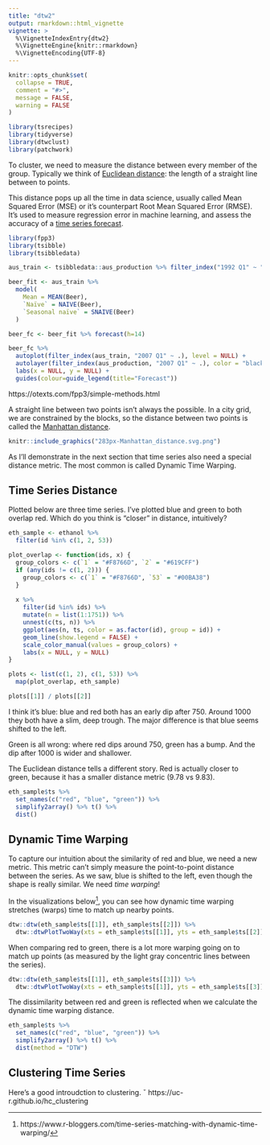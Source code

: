 ```yaml
---
title: "dtw2"
output: rmarkdown::html_vignette
vignette: >
  %\VignetteIndexEntry{dtw2}
  %\VignetteEngine{knitr::rmarkdown}
  %\VignetteEncoding{UTF-8}
---
```


```r
knitr::opts_chunk$set(
  collapse = TRUE,
  comment = "#>",
  message = FALSE,
  warning = FALSE
)
```

```r
library(tsrecipes)
library(tidyverse)
library(dtwclust)
library(patchwork)
```

To cluster, we need to measure the distance between every member of the group.
Typically we think of [Euclidean distance](https://en.wikipedia.org/wiki/Euclidean_distance#:~:text=In%20mathematics%2C%20the%20Euclidean%20distance,metric%20as%20the%20Pythagorean%20metric.):
the length of a straight line between to points.

This distance pops up all the time in data science,
usually called Mean Squared Error (MSE) or 
it's counterpart Root Mean Squared Error (RMSE). 
It's used to measure regression error in machine learning,
and assess the accuracy of a [time series forecast](https://otexts.com/fpp3/accuracy.html).

```r
library(fpp3)
library(tsibble)
library(tsibbledata)

aus_train <- tsibbledata::aus_production %>% filter_index("1992 Q1" ~ "2006 Q4")

beer_fit <- aus_train %>%
  model(
    Mean = MEAN(Beer),
    `Naïve` = NAIVE(Beer),
    `Seasonal naïve` = SNAIVE(Beer)
  )

beer_fc <- beer_fit %>% forecast(h=14)

beer_fc %>%
  autoplot(filter_index(aus_train, "2007 Q1" ~ .), level = NULL) +
  autolayer(filter_index(aus_production, "2007 Q1" ~ .), color = "black") +
  labs(x = NULL, y = NULL) +
  guides(colour=guide_legend(title="Forecast"))
```

https://otexts.com/fpp3/simple-methods.html


A straight line between two points isn't always the possible. 
In a city grid, we are constrained by the blocks, so the distance
between two points is called the [Manhattan distance](https://en.wikipedia.org/wiki/Taxicab_geometry).

```r
knitr::include_graphics("283px-Manhattan_distance.svg.png")
```

As I'll demonstrate in the next section that time series also
need a special distance metric. The most common is called Dynamic Time Warping.

## Time Series Distance

Plotted below are three time series. I've plotted blue and green to both
overlap red. Which do you think is "closer" in distance, intuitively?

```r
eth_sample <- ethanol %>%
  filter(id %in% c(1, 2, 53))

plot_overlap <- function(ids, x) {
  group_colors <- c(`1` = "#F8766D", `2` = "#619CFF")
  if (any(ids != c(1, 2))) {
    group_colors <- c(`1` = "#F8766D", `53` = "#00BA38")
  }
  
  x %>%
    filter(id %in% ids) %>%
    mutate(n = list(1:1751)) %>%
    unnest(c(ts, n)) %>%
    ggplot(aes(n, ts, color = as.factor(id), group = id)) +
    geom_line(show.legend = FALSE) +
    scale_color_manual(values = group_colors) +
    labs(x = NULL, y = NULL)
}

plots <- list(c(1, 2), c(1, 53)) %>%
  map(plot_overlap, eth_sample)

plots[[1]] / plots[[2]]
```

I think it's blue: blue and red both has an early dip after 750. 
Around 1000 they both have a slim, deep trough. The major difference is that
blue seems shifted to the left.

Green is all wrong: where red dips around 750, green has a bump. 
And the dip after 1000 is wider and shallower. 

The Euclidean distance tells a different story. 
Red is actually closer to green, because it has a smaller distance metric 
(9.78 vs 9.83).

```r
eth_sample$ts %>% 
  set_names(c("red", "blue", "green")) %>%
  simplify2array() %>% t() %>%
  dist()
```

## Dynamic Time Warping

To capture our intuition about the similarity of red and blue,
we need a new metric. This metric can't simply measure the point-to-point 
distance between the series.
As we saw, blue is shifted to the left, even though the shape
is really similar. We need *time warping*!

In the visualizations below^[https://www.r-bloggers.com/time-series-matching-with-dynamic-time-warping/], 
you can see how dynamic time warping stretches
(warps) time to match up nearby points. 

```r
dtw::dtw(eth_sample$ts[[1]], eth_sample$ts[[2]]) %>%
  dtw::dtwPlotTwoWay(xts = eth_sample$ts[[1]], yts = eth_sample$ts[[2]])
```

When comparing red to green, there is a lot more warping going on to match up 
points (as measured by the light gray concentric lines between the series).

```r
dtw::dtw(eth_sample$ts[[1]], eth_sample$ts[[3]]) %>%
  dtw::dtwPlotTwoWay(xts = eth_sample$ts[[1]], yts = eth_sample$ts[[3]])
```

The dissimilarity between red and green is reflected when we
calculate the dynamic time warping distance.

```r
eth_sample$ts %>% 
  set_names(c("red", "blue", "green")) %>%
  simplify2array() %>% t() %>%
  dist(method = "DTW")
```


## Clustering Time Series

Here's a good introudction to clustering. ˇ
https://uc-r.github.io/hc_clustering


